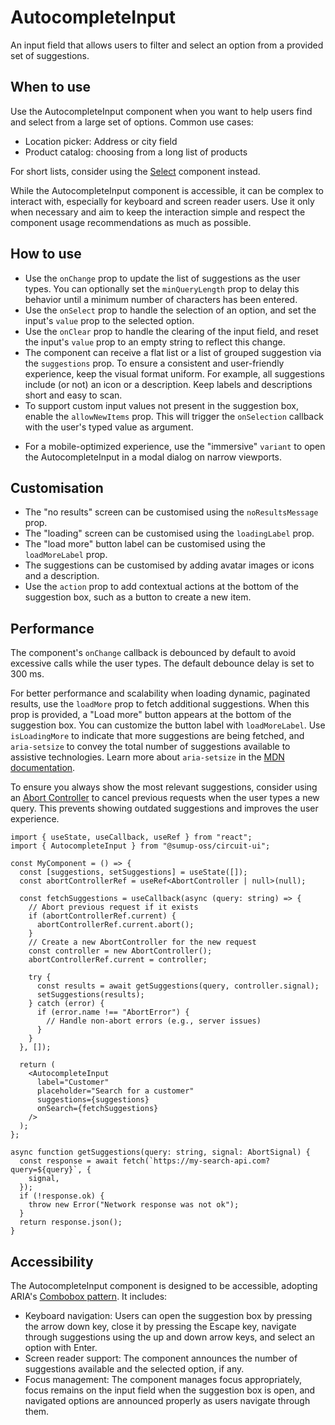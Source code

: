 
<Meta of={Stories} />

# AutocompleteInput

<Status variant="experimental" />

An input field that allows users to filter and select an option from a provided set of suggestions.

<Story of={Stories.Base} />
<Props />

## When to use

Use the AutocompleteInput component when you want to help users find and select from a large set of options. Common use cases:

- Location picker: Address or city field
- Product catalog: choosing from a long list of products

For short lists, consider using the [Select](Forms/Select/Docs) component instead.

While the AutocompleteInput component is accessible, it can be complex to interact with, especially for keyboard and screen reader users. Use it only when necessary and aim to keep the interaction simple and respect the component usage recommendations as much as possible.

## How to use

- Use the `onChange` prop to update the list of suggestions as the user types. You can optionally set the `minQueryLength` prop to delay this behavior until a minimum number of characters has been entered.
- Use the `onSelect` prop to handle the selection of an option, and set the input's `value` prop to the selected option.
- Use the `onClear` prop to handle the clearing of the input field, and reset the input's `value` prop to an empty string to reflect this change.
- The component can receive a flat list or a list of grouped suggestion via the `suggestions` prop. To ensure a consistent and user-friendly experience, keep the visual format uniform. For example, all suggestions include (or not) an icon or a description. Keep labels and descriptions short and easy to scan.
- To support custom input values not present in the suggestion box, enable the `allowNewItems` prop. This will trigger the `onSelection` callback with the user's typed value as argument.

<Story of={Stories.AllowNewItems} />

- For a mobile-optimized experience, use the "immersive" `variant` to open the AutocompleteInput in a modal dialog on narrow viewports.

## Customisation

- The "no results" screen can be customised using the `noResultsMessage` prop.
- The "loading" screen can be customised using the `loadingLabel` prop.
- The "load more" button label can be customised using the `loadMoreLabel` prop.
- The suggestions can be customised by adding avatar images or icons and a description.
- Use the `action` prop to add contextual actions at the bottom of the suggestion box, such as a button to create a new item.

<Story of={Stories.WithAction} />

## Performance

The component's `onChange` callback is debounced by default to avoid excessive calls while the user types. The default debounce delay is set to 300 ms.

For better performance and scalability when loading dynamic, paginated results, use the `loadMore` prop to fetch additional suggestions. When this prop is provided, a "Load more" button appears at the bottom of the suggestion box. You can customize the button label with `loadMoreLabel`. Use `isLoadingMore` to indicate that more suggestions are being fetched, and `aria-setsize` to convey the total number of suggestions available to assistive technologies. Learn more about `aria-setsize` in the [MDN documentation](https://developer.mozilla.org/en-US/docs/Web/Accessibility/ARIA/Reference/Attributes/aria-setsize).

<Story of={Stories.LoadMore} />

To ensure you always show the most relevant suggestions, consider using an [Abort Controller](https://developer.mozilla.org/en-US/docs/Web/API/AbortController) to cancel previous requests when the user types a new query. This prevents showing outdated suggestions and improves the user experience.

```tsx
import { useState, useCallback, useRef } from "react";
import { AutocompleteInput } from "@sumup-oss/circuit-ui";

const MyComponent = () => {
  const [suggestions, setSuggestions] = useState([]);
  const abortControllerRef = useRef<AbortController | null>(null);

  const fetchSuggestions = useCallback(async (query: string) => {
    // Abort previous request if it exists
    if (abortControllerRef.current) {
      abortControllerRef.current.abort();
    }
    // Create a new AbortController for the new request
    const controller = new AbortController();
    abortControllerRef.current = controller;

    try {
      const results = await getSuggestions(query, controller.signal);
      setSuggestions(results);
    } catch (error) {
      if (error.name !== "AbortError") {
        // Handle non-abort errors (e.g., server issues)
      }
    }
  }, []);

  return (
    <AutocompleteInput
      label="Customer"
      placeholder="Search for a customer"
      suggestions={suggestions}
      onSearch={fetchSuggestions}
    />
  );
};

async function getSuggestions(query: string, signal: AbortSignal) {
  const response = await fetch(`https://my-search-api.com?query=${query}`, {
    signal,
  });
  if (!response.ok) {
    throw new Error("Network response was not ok");
  }
  return response.json();
}
```

## Accessibility

The AutocompleteInput component is designed to be accessible, adopting ARIA's [Combobox pattern](https://www.w3.org/WAI/ARIA/apg/patterns/combobox/). It includes:

- Keyboard navigation: Users can open the suggestion box by pressing the arrow down key, close it by pressing the Escape key, navigate through suggestions using the up and down arrow keys, and select an option with Enter.
- Screen reader support: The component announces the number of suggestions available and the selected option, if any.
- Focus management: The component manages focus appropriately, focus remains on the input field when the suggestion box is open, and navigated options are announced properly as users navigate through them.
